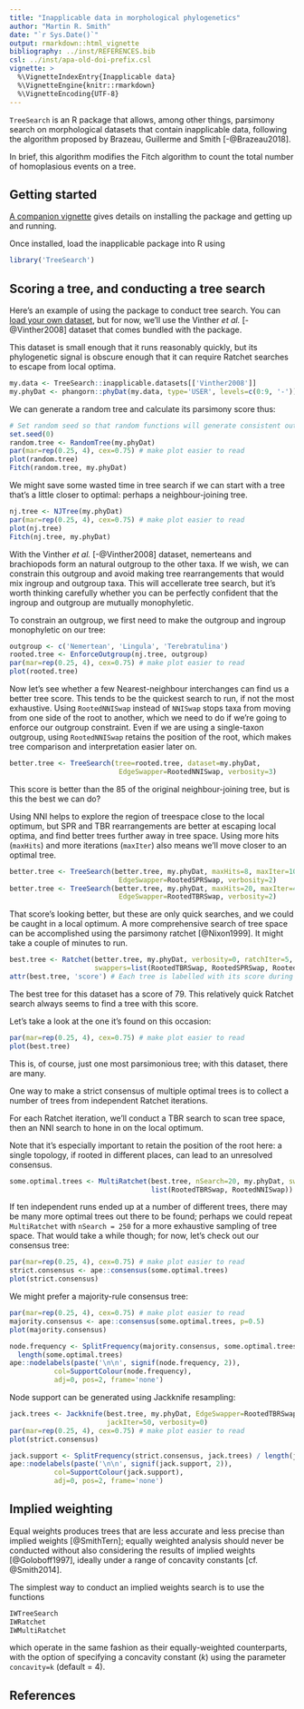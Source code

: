 ```yaml
---
title: "Inapplicable data in morphological phylogenetics"
author: "Martin R. Smith"
date: "`r Sys.Date()`"
output: rmarkdown::html_vignette
bibliography: ../inst/REFERENCES.bib
csl: ../inst/apa-old-doi-prefix.csl
vignette: >
  %\VignetteIndexEntry{Inapplicable data}
  %\VignetteEngine{knitr::rmarkdown}
  %\VignetteEncoding{UTF-8}
---
```



`TreeSearch` is an R package that allows, among other things, parsimony search on
morphological datasets that contain inapplicable data, following the algorithm proposed
by Brazeau, Guillerme and Smith [-@Brazeau2018].

In brief, this algorithm modifies the Fitch algorithm to count the total number of homoplasious 
events on a tree.

## Getting started

[A companion vignette](getting-started.html) gives details on installing the package
and getting up and running.

Once installed, load the inapplicable package into R using
```r
library('TreeSearch')
```

## Scoring a tree, and conducting a tree search

Here's an example of using the package to conduct tree search.
You can [load your own dataset](load-data.html), but for now, we'll use the 
Vinther _et al._ [-@Vinther2008] dataset that comes bundled with the package.

This dataset is small enough that it runs reasonably quickly, but its phylogenetic
signal is obscure enough that it can require Ratchet searches to escape from local optima.

```r
my.data <- TreeSearch::inapplicable.datasets[['Vinther2008']]
my.phyDat <- phangorn::phyDat(my.data, type='USER', levels=c(0:9, '-'))
```

We can generate a random tree and calculate its parsimony score thus:
```r
# Set random seed so that random functions will generate consistent output in this document
set.seed(0)
random.tree <- RandomTree(my.phyDat)
par(mar=rep(0.25, 4), cex=0.75) # make plot easier to read
plot(random.tree)
Fitch(random.tree, my.phyDat)
```

We might save some wasted time in tree search if we can start with a tree that's a little 
closer to optimal: perhaps a neighbour-joining tree.
```r
nj.tree <- NJTree(my.phyDat)
par(mar=rep(0.25, 4), cex=0.75) # make plot easier to read
plot(nj.tree)
Fitch(nj.tree, my.phyDat)
```

With the Vinther _et al._ [-@Vinther2008] dataset, nemerteans and brachiopods form an natural outgroup to 
the other taxa. 
If we wish, we can constrain this outgroup and avoid making tree rearrangements that would mix 
ingroup and outgroup taxa.
This will accellerate tree search, but it's worth thinking carefully whether you can be perfectly
confident that the ingroup and outgroup are mutually monophyletic.

To constrain an outgroup, we first need to make the outgroup and ingroup monophyletic on our tree:

```r
outgroup <- c('Nemertean', 'Lingula', 'Terebratulina')
rooted.tree <- EnforceOutgroup(nj.tree, outgroup)
par(mar=rep(0.25, 4), cex=0.75) # make plot easier to read
plot(rooted.tree)
```


Now let's see whether a few Nearest-neighbour interchanges can find us a better tree score. 
This tends to be the quickest search to run, if not the most exhaustive.
Using `RootedNNISwap` instead of `NNISwap` stops taxa from moving from one side of the root to another,
which we need to do if we're going to enforce our outgroup constraint.  Even if we are using a
single-taxon outgroup, using `RootedNNISwap` retains the position of the root, which makes tree
comparison and interpretation easier later on.

```r
better.tree <- TreeSearch(tree=rooted.tree, dataset=my.phyDat, 
                           EdgeSwapper=RootedNNISwap, verbosity=3)
```

This score is better than the 85 of the original neighbour-joining tree, but is this the best we can do?

Using NNI helps to explore the region of treespace close to the local optimum, but SPR and TBR 
rearrangements are better at escaping local optima, and find better trees
further away in tree space.  Using more hits (`maxHits`) and more iterations (`maxIter`) also
means we'll move closer to an optimal tree.
```r
better.tree <- TreeSearch(better.tree, my.phyDat, maxHits=8, maxIter=10000,
                           EdgeSwapper=RootedSPRSwap, verbosity=2)
better.tree <- TreeSearch(better.tree, my.phyDat, maxHits=20, maxIter=40000, 
                           EdgeSwapper=RootedTBRSwap, verbosity=2)
```

That score's looking better, but these are only quick searches, and we could be caught in a local optimum. 
A more comprehensive search of tree space can be accomplished using the parsimony ratchet [@Nixon1999].
It might take a couple of minutes to run.

```r
best.tree <- Ratchet(better.tree, my.phyDat, verbosity=0, ratchIter=5,
                     swappers=list(RootedTBRSwap, RootedSPRSwap, RootedNNISwap))
attr(best.tree, 'score') # Each tree is labelled with its score during tree search
```

The best tree for this dataset has a score of 79.  This relatively quick Ratchet search always seems
to find a tree with this score.

Let's take a look at the one it's found on this occasion:
```r
par(mar=rep(0.25, 4), cex=0.75) # make plot easier to read
plot(best.tree)
```

This is, of course, just one most parsimonious tree; with this dataset, there are many.

One way to make a strict consensus of multiple optimal trees is to collect a 
number of trees from independent Ratchet iterations.

For each Ratchet iteration, we'll conduct a TBR search to scan tree space, 
then an NNI search to hone in on the local optimum.

Note that it's especially important to retain the position of the root here:
a single topology, if rooted in different places, can lead to an unresolved consensus.

```r
some.optimal.trees <- MultiRatchet(best.tree, nSearch=20, my.phyDat, swappers=
                                   list(RootedTBRSwap, RootedNNISwap))
```

If ten independent runs ended up at a number of different trees, there may be many more optimal trees out there to  be found; perhaps we could repeat `MultiRatchet` with `nSearch = 250` for a more exhaustive sampling of tree space.
That would take a while though; for now, let's check out our consensus tree:

```r
par(mar=rep(0.25, 4), cex=0.75) # make plot easier to read
strict.consensus <- ape::consensus(some.optimal.trees)
plot(strict.consensus)
```

We might prefer a majority-rule consensus tree:

```r
par(mar=rep(0.25, 4), cex=0.75) # make plot easier to read
majority.consensus <- ape::consensus(some.optimal.trees, p=0.5)
plot(majority.consensus)

node.frequency <- SplitFrequency(majority.consensus, some.optimal.trees) /
  length(some.optimal.trees)
ape::nodelabels(paste('\n\n', signif(node.frequency, 2)), 
           col=SupportColour(node.frequency), 
           adj=0, pos=2, frame='none')

```

Node support can be generated using Jackknife resampling:

```r
jack.trees <- Jackknife(best.tree, my.phyDat, EdgeSwapper=RootedTBRSwap,
                        jackIter=50, verbosity=0)
par(mar=rep(0.25, 4), cex=0.75) # make plot easier to read
plot(strict.consensus)

jack.support <- SplitFrequency(strict.consensus, jack.trees) / length(jack.trees)
ape::nodelabels(paste('\n\n', signif(jack.support, 2)), 
           col=SupportColour(jack.support), 
           adj=0, pos=2, frame='none')
```


## Implied weighting
Equal weights produces trees that are less accurate and less precise than implied weights [@SmithTern]; equally weighted analysis should never be conducted without also considering the results of implied weights [@Goloboff1997], ideally under a range of concavity constants [cf. @Smith2014].

The simplest way to conduct an implied weights search is to use the functions
```R 
IWTreeSearch
IWRatchet
IWMultiRatchet
```
which operate in the same fashion as their equally-weighted counterparts,
with the option of specifying a concavity constant (_k_) using 
the parameter `concavity=k` (default = 4).

## References
